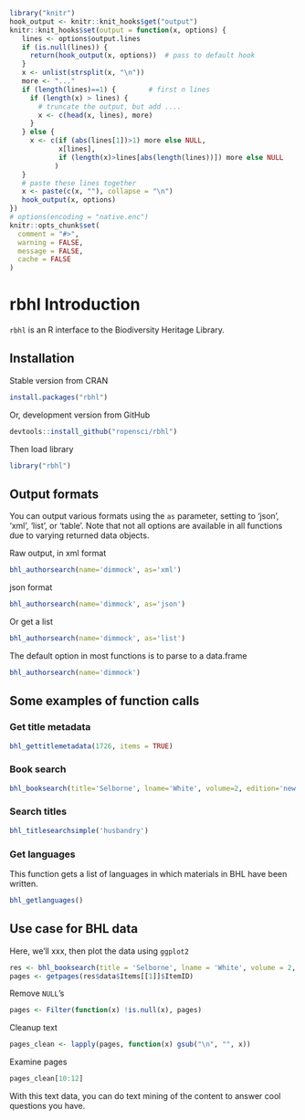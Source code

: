 <!--
%\VignetteEngine{knitr::knitr}
%\VignetteIndexEntry{rbhl vignette}
%\VignetteEncoding{UTF-8}
-->

```r
library("knitr")
hook_output <- knitr::knit_hooks$get("output")
knitr::knit_hooks$set(output = function(x, options) {
   lines <- options$output.lines
   if (is.null(lines)) {
     return(hook_output(x, options))  # pass to default hook
   }
   x <- unlist(strsplit(x, "\n"))
   more <- "..."
   if (length(lines)==1) {        # first n lines
     if (length(x) > lines) {
       # truncate the output, but add ....
       x <- c(head(x, lines), more)
     }
   } else {
     x <- c(if (abs(lines[1])>1) more else NULL,
            x[lines],
            if (length(x)>lines[abs(length(lines))]) more else NULL
           )
   }
   # paste these lines together
   x <- paste(c(x, ""), collapse = "\n")
   hook_output(x, options)
})
# options(encoding = "native.enc")
knitr::opts_chunk$set(
  comment = "#>", 
  warning = FALSE, 
  message = FALSE,
  cache = FALSE
)

```

rbhl Introduction
=================

`rbhl` is an R interface to the Biodiversity Heritage Library.

## Installation

Stable version from CRAN

```r
install.packages("rbhl")
```

Or, development version from GitHub

```r
devtools::install_github("ropensci/rbhl")
```

Then load library

```r
library("rbhl")
```

## Output formats

You can output various formats using the `as` parameter, setting to 'json', 'xml', 'list', or 'table'. Note that not all options are available in all functions due to varying returned data objects.

Raw output, in xml format

```r
bhl_authorsearch(name='dimmock', as='xml')
```

json format

```r
bhl_authorsearch(name='dimmock', as='json')
```

Or get a list

```r
bhl_authorsearch(name='dimmock', as='list')
``` 

The default option in most functions is to parse to a data.frame

```r
bhl_authorsearch(name='dimmock')
``` 

## Some examples of function calls

### Get title metadata

```r
bhl_gettitlemetadata(1726, items = TRUE)
```

### Book search

```r
bhl_booksearch(title='Selborne', lname='White', volume=2, edition='new', year=1825, collectionid=4, language='eng')
```

### Search titles

```r
bhl_titlesearchsimple('husbandry')
```

### Get languages

This function gets a list of languages in which materials in BHL have been written. 

```r
bhl_getlanguages()
```

## Use case for BHL data

Here, we'll xxx, then plot the data using `ggplot2`

```r
res <- bhl_booksearch(title = 'Selborne', lname = 'White', volume = 2, edition = 'new', year = 1825, collectionid = 4, language = 'eng')
pages <- getpages(res$data$Items[[1]]$ItemID)
```

Remove `NULL`'s

```r
pages <- Filter(function(x) !is.null(x), pages)
```

Cleanup text

```r
pages_clean <- lapply(pages, function(x) gsub("\n", "", x))
```

Examine pages

```r
pages_clean[10:12]
```

With this text data, you can do text mining of the content to answer cool questions you have. 
